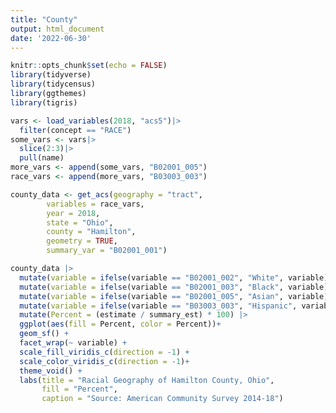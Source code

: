 ```yaml
---
title: "County"
output: html_document
date: '2022-06-30'
---
```


```r
knitr::opts_chunk$set(echo = FALSE)
library(tidyverse)
library(tidycensus)
library(ggthemes)
library(tigris)
```
```r
vars <- load_variables(2018, "acs5")|>
  filter(concept == "RACE")
some_vars <- vars|>
  slice(2:3)|>
  pull(name)
more_vars <- append(some_vars, "B02001_005")
race_vars <- append(more_vars, "B03003_003")
```
```r
county_data <- get_acs(geography = "tract",
        variables = race_vars,
        year = 2018,
        state = "Ohio",
        county = "Hamilton",
        geometry = TRUE,
        summary_var = "B02001_001")
```
```r
county_data |>
  mutate(variable = ifelse(variable == "B02001_002", "White", variable))|>
  mutate(variable = ifelse(variable == "B02001_003", "Black", variable))|>
  mutate(variable = ifelse(variable == "B02001_005", "Asian", variable))|>
  mutate(variable = ifelse(variable == "B03003_003", "Hispanic", variable))|>
  mutate(Percent = (estimate / summary_est) * 100) |>
  ggplot(aes(fill = Percent, color = Percent))+
  geom_sf() +
  facet_wrap(~ variable) +
  scale_fill_viridis_c(direction = -1) +
  scale_color_viridis_c(direction = -1)+
  theme_void() +
  labs(title = "Racial Geography of Hamilton County, Ohio",
       fill = "Percent",
       caption = "Source: American Community Survey 2014-18")
```



